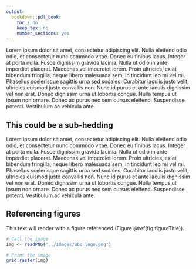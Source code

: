 ```yaml
---
output:
  bookdown::pdf_book:
    toc : no
    keep_tex: no
    number_sections: yes
---
```


<!-- This section is mandatory! -->

Lorem ipsum dolor sit amet, consectetur adipiscing elit. Nulla eleifend odio odio, et consectetur nunc commodo vitae. Donec eu finibus lacus. Integer at porta nulla. Fusce dignissim gravida lacinia. Nulla ut odio in ante imperdiet placerat. Maecenas vel imperdiet lorem. Proin ultricies, ex at bibendum fringilla, neque libero malesuada sem, in tincidunt leo mi vel mi. Phasellus scelerisque sagittis urna sed sodales. Curabitur iaculis justo velit, ultricies euismod justo convallis non. Nunc id purus et ante iaculis dignissim vel non erat. Donec dignissim urna ut lobortis congue. Nulla tempus ut ipsum non ornare. Donec ac purus nec sem cursus eleifend. Suspendisse potenti. Vestibulum ac vehicula ante.

## This could be a sub-hedding

Lorem ipsum dolor sit amet, consectetur adipiscing elit. Nulla eleifend odio odio, et consectetur nunc commodo vitae. Donec eu finibus lacus. Integer at porta nulla. Fusce dignissim gravida lacinia. Nulla ut odio in ante imperdiet placerat. Maecenas vel imperdiet lorem. Proin ultricies, ex at bibendum fringilla, neque libero malesuada sem, in tincidunt leo mi vel mi. Phasellus scelerisque sagittis urna sed sodales. Curabitur iaculis justo velit, ultricies euismod justo convallis non. Nunc id purus et ante iaculis dignissim vel non erat. Donec dignissim urna ut lobortis congue. Nulla tempus ut ipsum non ornare. Donec ac purus nec sem cursus eleifend. Suspendisse potenti. Vestibulum ac vehicula ante.

## Referencing figures

This text will render with a figure referenced (Figure \@ref(fig:figureTitle)).

```r

# Call the image
img <- readPNG("../Images/ubc_logo.png")

# Print the image
grid.raster(img)
```


